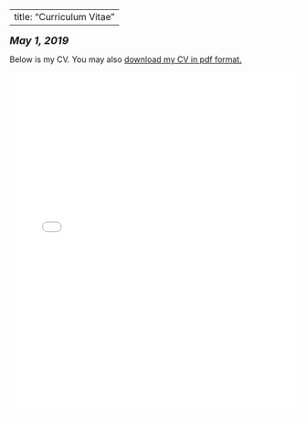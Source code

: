 <head>
<!-- Global site tag (gtag.js) - Google Analytics -->
<script async src="https://www.googletagmanager.com/gtag/js?id=UA-140699540-1"></script>
<script>
  window.dataLayer = window.dataLayer || [];
  function gtag(){dataLayer.push(arguments);}
  gtag('js', new Date());

  gtag('config', 'UA-140699540-1');
</script>
</head>

---
title: "Curriculum Vitae"
---

<font size="+1"><b><i>May 1, 2019</b></i></font>

<html>
Below is my CV. You may also <a href="files/Isaac Hale CV 5-1-19.pdf">download my CV in pdf format.</a>

<embed src="files/Isaac Hale CV 5-1-19.pdf" type="application/pdf" width="100%" height="600px" />
</body>
</html>